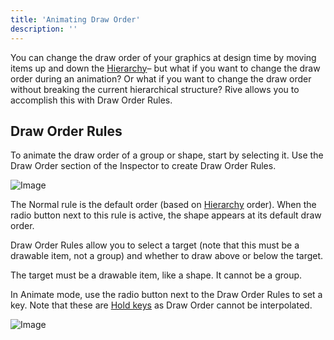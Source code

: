 ```yaml
---
title: 'Animating Draw Order'
description: ''
---
```



You can change the draw order of your graphics at design time by moving items up and down the [Hierarchy](/editor/interface-overview/hierarchy)– but what if you want to change the draw order during an animation? Or what if you want to change the draw order without breaking the current hierarchical structure? Rive allows you to accomplish this with Draw Order Rules.

<YouTube id="9gQkxPVPffs" />

## Draw Order Rules

To animate the draw order of a group or shape, start by selecting it. Use the Draw Order section of the Inspector to create Draw Order Rules.

![Image](/images/editor/animate-mode/426adab7-b1d3-47bc-bc42-c5cc397fa9d6.webp)

The Normal rule is the default order (based on [Hierarchy](/editor/interface-overview/hierarchy) order). When the radio button next to this rule is active, the shape appears at its default draw order.

Draw Order Rules allow you to select a target (note that this must be a drawable item, not a group) and whether to draw above or below the target.

<Note>The target must be a drawable item, like a shape. It cannot be a group.</Note>

In Animate mode, use the radio button next to the Draw Order Rules to set a key. Note that these are [Hold keys](/editor/animate-mode/interpolation-easing#hold) as Draw Order cannot be interpolated.

![Image](https://ucarecdn.com/32925768-cbcf-461c-9fe1-b745bf90a34d/)